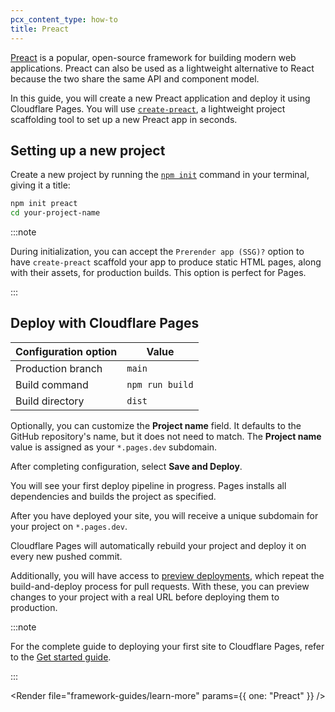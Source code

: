 ```yaml
---
pcx_content_type: how-to
title: Preact
---
```



[Preact](https://preactjs.com) is a popular, open-source framework for building modern web applications. Preact can also be used as a lightweight alternative to React because the two share the same API and component model.

In this guide, you will create a new Preact application and deploy it using Cloudflare Pages.
You will use [`create-preact`](https://github.com/preactjs/create-preact), a lightweight project scaffolding tool to set up a new Preact app in seconds.

## Setting up a new project

Create a new project by running the [`npm init`](https://docs.npmjs.com/cli/v6/commands/npm-init) command in your terminal, giving it a title:

```sh
npm init preact
cd your-project-name
```

:::note

During initialization, you can accept the `Prerender app (SSG)?` option to have `create-preact` scaffold your app to produce static HTML pages, along with their assets, for production builds. This option is perfect for Pages.

:::

<Render file="tutorials-before-you-start" />

<Render file="framework-guides/create-github-repository" />

## Deploy with Cloudflare Pages

<Render file="deploy-to-pages-steps-no-preset" />

<div>

| Configuration option | Value           |
| -------------------- | --------------- |
| Production branch    | `main`          |
| Build command        | `npm run build` |
| Build directory      | `dist`          |

</div>

Optionally, you can customize the **Project name** field. It defaults to the GitHub repository's name, but it does not need to match. The **Project name** value is assigned as your `*.pages.dev` subdomain.

After completing configuration, select **Save and Deploy**.

You will see your first deploy pipeline in progress. Pages installs all dependencies and builds the project as specified.

After you have deployed your site, you will receive a unique subdomain for your project on `*.pages.dev`.

Cloudflare Pages will automatically rebuild your project and deploy it on every new pushed commit.

Additionally, you will have access to [preview deployments](/pages/configuration/preview-deployments/), which repeat the build-and-deploy process for pull requests. With these, you can preview changes to your project with a real URL before deploying them to production.

:::note

For the complete guide to deploying your first site to Cloudflare Pages, refer to the [Get started guide](/pages/get-started/).

:::

<Render file="framework-guides/learn-more" params={{ one: "Preact" }} />
